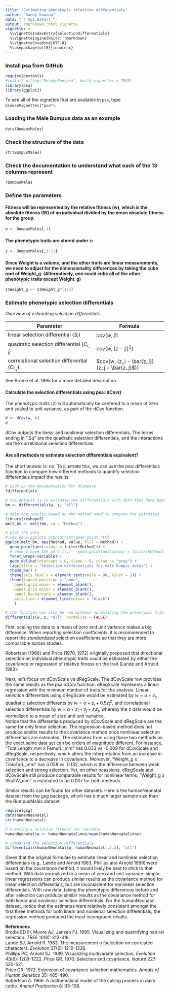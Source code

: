 ```yaml
---
title: "Estimating phenotypic selection differentials"
author: "Sandy Kawano"
date: "`r Sys.Date()`"
output: rmarkdown::html_vignette
vignette: >
  %\VignetteIndexEntry{SelectionDifferentials}
  %\VignetteEngine{knitr::rmarkdown}
  %\VignetteEncoding{UTF-8}
  %\usepackage[utf8]{inputenc}
---
```


### Install psa from GitHub
```r
require(devtools)
#install_github("MorphoFun/psa", build_vignettes = TRUE)
library(psa)
library(ggplot2)
```

To see all of the vignettes that are available in `psa`, type `browseVignettes("psa")`. 

### Loading the Male Bumpus data as an example
```r
data(BumpusMales)
```

### Check the structure of the data
```r
str(BumpusMales)
```

### Check the documentation to understand what each of the 13 columns represent 
```r
?BumpusMales
```

### Define the parameters
#### Fitness will be represented by the relative fitness (w), which is the absolute fitness (W) of an individual divided by the mean absolute fitness for the group.
```r
w <- BumpusMales[,1]
```

#### The phenotypic traits are stored under z:
```r
z <- BumpusMales[,3:11]
```

#### Since Weight is a volume, and the other traits are linear measurements, we need to adjust for the dimensionality differences by taking the cube root of Weight_g. (Alternatively, one could cube all of the other phenotypic traits except Weight_g)
```r
z$Weight_g <- z$Weight_g^(1/3)
```

### Estimate phenotypic selection differentials

*Overview of estimating selection differentials*    

Parameter                                        | Formula
-------------------------------------------------|----------------------------------------
linear selection differential ($S_i$)            | $cov(w, \bar{z}$)
quadratic selection differential ($C_{i,i}$)     | $cov(w, (z - \bar{z})^2$)
correlational selection differential ($C_{i,j}$) | $cov(w, (z_i - \bar{z_i})(z_j - \bar{z_j}$))

See Brodie et al. 1995 for a more detailed description.  

#### Calculate the selection differentials using psa::dCov()  
The phenotypic traits (z) will automatically be centered to a mean of zero and scaled to unit variance, as part of the dCov function.
```r
d <- dCov(w, z)
d
```
dCov outputs the linear and nonlinear selection differentials. The terms ending in ".Sq" are the quadratic selection differentials, and the interactions are the correlational selection differentials.  
  
  
#### Are all methods to estimate selection differentials equivalent?  
The short answer is: no. To illustrate this, we can use the psa::differentials function to compare how different methods to quantify selection differentials impact the results.  
```r
# Look up the documentation for dCompare
?differentials

# the default is to estimate the differentials with data that have been normalized to a mean of zero and unit variance
bm <- differentials(w, z, "all")

# melt the results based on the method used to compute the estimates
library(reshape2)
melt_bm <- melt(bm, id = "Method")
```

```r
# plot the data
# see docs.ggplot2.org/current/geom_point.html
ggplot(melt_bm, aes(Method, value, fill = Method)) + 
  geom_point(aes(colour = factor(Method))) + 
  # once I have the se's try:   geom_point(aes(colour = factor(Method), size = se)) + 
  facet_wrap(~variable) + 
  geom_abline(intercept = 0, slope = 0, colour = "gray") +
  labs(title = "Selection differentials for male Bumpus datas") + 
  theme_bw() +
  theme(axis.text.x = element_text(angle = 90, hjust = 1)) + 
  theme(legend.position = "none",
    panel.grid.major = element_blank(),
    panel.grid.minor = element_blank(),
    panel.background = element_blank(),
    axis.line = element_line(colour = "black")
    )

# the function can also be run without normalizing the phenotypic traits by setting normalize = FALSE
differentials(w, z, "all", normalize = FALSE)
```
First, scaling the data to a mean of zero and unit variance makes a big difference. When reporting selection coefficients, it is recommended to report the *standardized* selection coefficients so that they are more comparable across studies. 

Robertson (1966) and Price (1970, 1972) originally proposed that directional selection on individual phenotypic traits could be estimated by either the covariance or regression of relative fitness on the trait (Lande and Arnold 1983).  

Next, let's focus on dCovScale vs dRegScale. The dCovScale row provides the same results as the psa::dCov function. dRegScale represents a linear regression with the minimum number of traits for the analysis. Linear selection differentals using dRegScale would be estimated by $w = \alpha + z_i$, quadratic selection differents by $w = \alpha + z_i + 0.5z_i^2$, and correlational selection differentials by $w = \alpha + z_i + z_j + z_iz_j$, whereby the z data would be normalized to a mean of zero and unit variance.  
Notice that the differentials produced by dCovScale and dRegScale are the same for only linear selection. The regression-based method does not produce similar results to the covariance method once nonlinear selection differentials are estimated. The estimates from using these two methods on the exact same data set can be orders of magnitude different. For instance, "TotalLength_mm x FemurL_mm" has 0.033 vs -0.009 for dCovScale and dRegScale, respectively, which alters the interpretation from an increase in covariance to a decrease in covariance. Moreover, "Weight_g x TibioTarL_mm" has 0.058 vs. 0.132, which is the difference between weak selection and strong selection. Yet, on other ocassions, dRegScale and dCovScale still produce comparable results for nonlinear terms: "Weight_g x SkullW_mm" is estimated to be 0.007 for both methods.
  
Similar results can be found for other datasets. Here is the humanNeonatal dataset from the gsg package, which has a much larger sample size than the BumpusMales dataset.  
```r
require(gsg)
data(humanNeonatal)
str(humanNeonatal)

# Creating a relative fitness (w) variable
humanNeonatal$w <- humanNeonatal$nns/mean(humanNeonatal$nns)

# Comparing the selection differentials
differentials(humanNeonatal$w, humanNeonatal[,2:3], "all")
```

Given that the original formulae to estimate linear and nonlinear selection differentials (e.g., Lande and Arnold 1983, Phillips and Arnold 1989) were based on the covariance method, it would likely be best to stick to that method. With data normalized to a mean of zero and unit variance: simple linear regressions can produce similar results as the covariance method for linear selection differentials, but are inconsistent for nonlinear selection differentials. With raw data: taking the phenotypic differences before and after selection can produce similar results as the covariance method for both linear and nonlinear selection differentials. For the humanNeonatal dataset, notice that the estimates were relatively consistent amongst the first three methods for both linear and nonlienar selection differentials; the regression method produced the most incongruent results. 




**References**  
Brodie ED III, Moore AJ, Janzen FJ. 1995. Visualizing and quantifying natural selection. *TREE* 10(8): 313-318.   
Lande SJ, Arnold R. 1983. The measurement o fselection on correlated characters. *Evolution* 37(6): 1210-1226.  
Phillips PC, Arnold SJ. 1989. Visualizing multivariate selection. *Evolution* 43(6): 1209-1222.
Price GR. 1970. Selection and covariance. *Nature* 227: 520-521.  
Price GR. 1972. Extension of covariance selection mathematics. *Annals of Human Genetics* 35: 485-490.  
Robertson A. 1966. A mathematical model of the culling process in dairy cattle. *Animal Production* 8: 93-108.  


